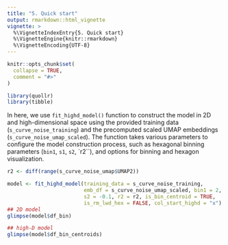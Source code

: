 ```yaml
---
title: "5. Quick start"
output: rmarkdown::html_vignette
vignette: >
  %\VignetteIndexEntry{5. Quick start}
  %\VignetteEngine{knitr::rmarkdown}
  %\VignetteEncoding{UTF-8}
---
```


```r
knitr::opts_chunk$set(
  collapse = TRUE,
  comment = "#>"
)
```

```r
library(quollr)
library(tibble)
```

In here, we use `fit_highd_model()` function to construct the model in 2D and high-dimensional space using the provided training data (`s_curve_noise_training`) and the precomputed scaled UMAP embeddings (`s_curve_noise_umap_scaled`). The function takes various parameters to configure the model construction process, such as hexagonal binning parameters (`bin1`, `s1`, `s2`, `r2``), and options for binning and hexagon visualization. 

```r
r2 <- diff(range(s_curve_noise_umap$UMAP2))

model <- fit_highd_model(training_data = s_curve_noise_training, 
                         emb_df = s_curve_noise_umap_scaled, bin1 = 2, s1 = -0.1,
                         s2 = -0.1, r2 = r2, is_bin_centroid = TRUE, 
                         is_rm_lwd_hex = FALSE, col_start_highd = "x")
## 2D model
glimpse(model$df_bin)

## high-D model
glimpse(model$df_bin_centroids)
```
